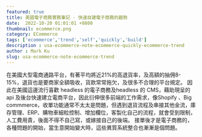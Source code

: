 ```yaml
---
featured: true
title: 美國電子商務實務筆記 - 快速自建電子商務的趨勢 
date:  2022-10-20 01:01:01 +0800
thumbnail: ecommerce.png
category: ECommerce
tags: ['ecommerce','trend','self','quickly','build']
description : usa-ecommerce-note-ecommerce-quickly-ecommerce-trend
author : Mark Ku
slug: usa-ecommerce-note-ecommerce-trend
---
```

在美國大型電商通路平台，有著平均將近21%的高退貨率，及高額的抽佣8-15%，退貨也是要商家全額吸收，貨款常常拖欠，及很多不合理的平台規定。
因此在美國這邊流行喜歡 headless 的電子商務及headless 的 CMS，藉助現呈的api 及後台快速建立電商平台，因此衍伸很多前端的工作需求，像Shopify 、Big commmerce，收單功能通常不太太是問題，但遇到退貨流程及串接其他金流，庫存管理、ERP、購物車細粒控制、增加欄位，客製化自己的流程，就會受到限制，人工費用貴，後面不得不自己寫，或嫁接自己的後端。
接單後才是電子商務的，各種問題的開始，當生意開始變大時，這些異質系統整合也漸漸是個問題。